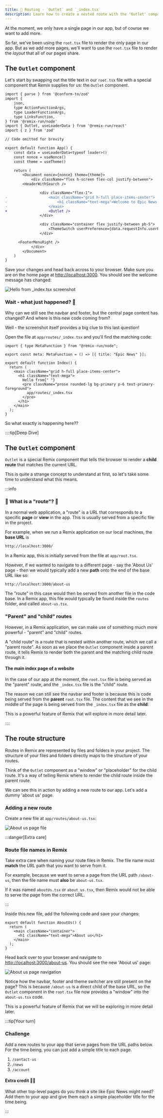 ```yaml
---
title: 🔀 Routing - `Outlet` and `_index.tsx`
description: Learn how to create a nested route with the 'Outlet' component and the '_index.tsx' file.
---
```



At the moment, we only have a single page in our app, but of course we want to add more.

So far, we've been using the `root.tsx` file to render the only page in our app. But as we add more pages, we'll want to use the `root.tsx` file to render the _layout_ that all of our pages share.

## The `Outlet` component

Let's start by swapping out the title text in our `root.tsx` file with a special component that Remix supplies for us: the `Outlet` component.

```diff lang="tsx" title="app/root.tsx" ins="Outlet, "
import { parse } from '@conform-to/zod'
import {
	json,
	type ActionFunctionArgs,
	type LoaderFunctionArgs,
	type LinksFunction,
} from '@remix-run/node'
import { Outlet, useLoaderData } from '@remix-run/react'
import { z } from 'zod'

// Code omitted for brevity

export default function App() {
	const data = useLoaderData<typeof loader>()
	const nonce = useNonce()
	const theme = useTheme()

	return (
		<Document nonce={nonce} theme={theme}>
			<div className="flex h-screen flex-col justify-between">
        <HeaderWithSearch />

				<div className="flex-1">
-					<main className="grid h-full place-items-center">
-						<h1 className="text-mega">Welcome to Epic News!</h1>
-					</main>
+					<Outlet />
				</div>

				<div className="container flex justify-between pb-5">
					<ThemeSwitch userPreference={data.requestInfo.userPrefs.theme} />
				</div>

      <FooterMenuRight />
			</div>
		</Document>
	)
}
```

Save your changes and head back across to your browser. Make sure you are on the home page at [http://localhost:3000](http://localhost:3000). You should see the welcome message has changed:

![Hello from _index.tsx screenshot](src/assets/png/hello-from-index-tsx.png)

### Wait - what just happened? 🤔

Why can we still see the navbar and footer, but the central page content has changed? And where is this new code coming from?

Well - the screenshot itself provides a big clue to this last question!

Open the file at `app/routes/_index.tsx` and you'll find the matching code:

```tsx title="app/routes/_index.tsx"
import { type MetaFunction } from "@remix-run/node";

export const meta: MetaFunction = () => [{ title: "Epic News" }];

export default function Index() {
  return (
    <main className="grid h-full place-items-center">
      <h1 className="text-mega">
        Hello from{" "}
        <pre className="prose rounded-lg bg-primary p-6 text-primary-foreground">
          app/routes/_index.tsx
        </pre>
      </h1>
    </main>
  );
}
```

So what exactly is happening here??

::::tip[Deep Dive]

## The `Outlet` component

`Outlet` is a special Remix component that tells the browser to render a **child route** that matches the current URL.

This is quite a strange concept to understand at first, so let's take some time to understand what this means.

:::info

### 🔀 What is a "route"? 🔀

In a normal web application, a "route" is a URL that corresponds to a specific **page** or **view** in the app. This is usually served from a specific file in the project.

For example, when we run a Remix application on our local machines, the **base URL** is

```bash
http://localhost:3000/
```

In a Remix app, this is initially served from the file at `app/root.tsx`.

However, if we wanted to navigate to a different page - say the 'About Us' page - then we would typically add a new **path** onto the end of the base URL like so:

```bash ins="/about-us" title="URL for the 'About Us' page"
http://localhost:3000/about-us
```

The "route" in this case would then be served from another file in the code base. In a Remix app, this file would typically be found inside the `routes` folder, and called `about-us.tsx`.

### "Parent" and "child" routes

However, in a Remix application, we can make use of something much more powerful - "parent" and "child" routes.

A "child route" is a route that is nested _within_ another route, which we call a "parent route". As soon as we place the `Outlet` component inside a parent route, it tells Remix to render both the parent and the matching child route through it.

#### The main index page of a website

In the case of our app at the moment, the `root.tsx` file is being served as the "parent" route, and the `_index.tsx` file is the "child" route.

The reason we can still see the navbar and footer is because this is code being served from the **parent** `root.tsx` file. The content that we see in the middle of the page is being served from the `_index.tsx` file as the **child**:

<NestedRouting />

This is a powerful feature of Remix that will explore in more detail later.

::::

## The route structure

Routes in Remix are represented by files and folders in your project. The structure of your files and folders directly maps to the structure of your routes.

Think of the `Outlet` component as a "window" or "placeholder" for the child route. It's a way of telling Remix where to render the child route inside the parent route.

We can see this in action by adding a new route to our app. Let's add a dummy 'about us' page.

### Adding a new route

Create a new file at `app/routes/about-us.tsx`:

![About us page file](src/assets/png/add-new-route.png)

:::danger[Extra care]

### Route file names in Remix

Take extra care when naming your route files in Remix. The file name must **match** the URL path that you want to serve from it.

For example, because we want to serve a page from the URL path `/about-us`, then the file name must **also** be `about-us.tsx`.

If it was named `aboutUs.tsx` or `about_us.tsx`, then Remix would not be able to serve the page from the correct URL.

:::

Inside this new file, add the following code and save your changes:

```tsx title="app/routes/about-us.tsx"
export default function AboutUs() {
  return (
    <main className="container">
      <h1 className="text-mega">About us</h1>
    </main>
  );
}
```

Head back over to your browser and navigate to [http://localhost:3000/about-us](http://localhost:3000/about-us). You should see the new 'About us' page:

![About us page navigation](src/assets/gif/about-us-page.gif)

Notice how the navbar, footer and theme switcher are still present on the page? This is because `/about-us` is a direct child of the base URL, so the `Outlet` component in the `root.tsx` file now provides a "window" into the `about-us.tsx` code.

This is a powerful feature of Remix that we will be exploring in more detail later.

:::tip[Your turn]

### Challenge

Add a new routes to your app that serve pages from the URL paths below. For the time being, you can just add a simple title to each page.

1. `/contact-us`
2. `/news`
3. `/account`

#### Extra credit 🚀🚀

What other top-level pages do you think a site like Epic News might need? Add them to your app and give them each a simple placeholder title for the time being.

:::
